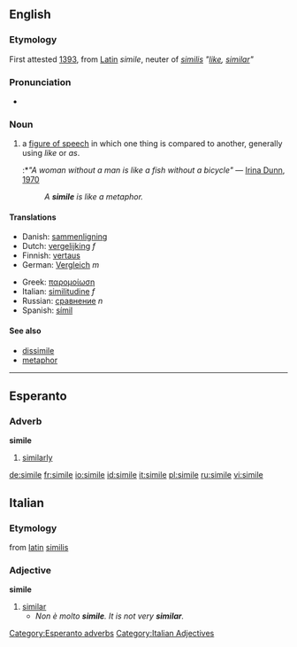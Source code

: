 ==English==
===Etymology===
First attested [[w:1393|1393]], from [[Latin]] ''simile'', neuter of ''[[similis]]'' ''"[[like]], [[similar]]"''

===Pronunciation===
*{{audio|en-us-simile.ogg|Audio (US)}}

===Noun===
{{en-noun}}

# {{cattag|linguistics}} a [[figure of speech]] in which one thing is compared to another, generally using ''like'' or ''as''.
#:*''"A woman without a man is like a fish without a bicycle"'' &mdash; [[w:Irina Dunn|Irina Dunn]], [[w:1970|1970]]
#:''A '''simile''' is like a metaphor.'' <!-- I almost deleted this but thought Wiktionary can afford a little fun. -->

==== Translations ====
{{top}}
*Danish: [[sammenligning]]
*Dutch: [[vergelijking]] ''f''
*Finnish: [[vertaus]]
*German: [[Vergleich]] ''m''
{{mid}}
*Greek: [[παρομοίωση]]
*Italian: [[similitudine]] ''f''
*Russian: [[сравнение]] ''n''
*Spanish: [[símil]] {{m}}
{{bottom}}

====See also====
*[[dissimile]]
*[[metaphor]]

----

==Esperanto==
===Adverb===
'''simile'''
# [[similarly]]

[[Category:Esperanto adverbs]]

[[de:simile]]
[[fr:simile]]
[[io:simile]]
[[id:simile]]
[[it:simile]]
[[pl:simile]]
[[ru:simile]]
[[vi:simile]]
==Italian==
===Etymology===
from [[latin]] [[similis]]
===Adjective===
'''simile'''
# [[similar]]
#*''Non è molto '''simile'''. It is not very '''similar'''.''
[[Category:Italian Adjectives]]